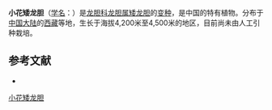 {{Infraspeciesbox
| name = 小花矮龙胆
| status = 
| status_system = 
| image =
| genus = Gentiana
| species link = 矮龙胆
| species = wardii
| varietas = micrantha
| authority = 
}}

'''小花矮龙胆'''（[[学名|学名]]：{{lang|la|''Gentiana wardii'' var. ''micrantha''}}）是[[龙胆科|龙胆科]][[龙胆属|龙胆属]][[矮龙胆|矮龙胆]]的[[变种|变种]]，是中国的特有植物。分布于[[中国大陆|中国大陆]]的[[西藏|西藏]]等地，生长于海拔4,200米至4,500米的地区，目前尚未由人工引种栽培。

== 参考文献 ==
<div class="references-small">
* {{cite web| url =http://www.bioinfo.cn/db05/KmzwSpecies.php?action=view&id=30478| title =小花矮龙胆（变种）| work =《中国高等植物数据库全库》| publisher =中国科学院微生物研究所| author =昆明植物研究所| accessdate =2009-02-26| archive-date =2018-06-28| archive-url =https://web.archive.org/web/20180628204035/http://www.bioinfo.cn/db05/KmzwSpecies.php?action=view| dead-url =yes}}
</div>
{{Taxonbar|from=Q18232332}}

[[Category:龙胆属|小花矮龙胆]]


{{植物小作品}}